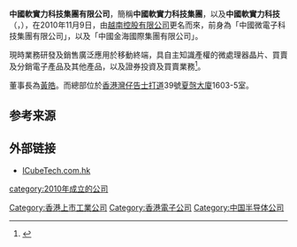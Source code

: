 '''中國軟實力科技集團有限公司'''，簡稱'''中國軟實力科技集團'''，以及'''中國軟實力科技'''（'''{{lang-en|China Soft Power Technology Holdings Limited}}'''，{{hkex|0139}}），在2010年11月9日，由[[越南控股有限公司|越南控股有限公司]]更名而來，前身為「中國微電子科技集團有限公司」，以及「中國金海國際集團有限公司」。

現時業務研發及銷售廣泛應用於移動終端，具自主知識產權的微處理器晶片、買賣及分銷電子產品及其他產品，以及證券投資及買賣業務<ref>{{Cite web |url=http://www.icubetech.com.hk/companyProfile.php?lang=zh&& |title=中國金海國際集團有限公司簡介 |accessdate=2014-12-08 |archive-date=2015-05-19 |archive-url=https://web.archive.org/web/20150519034945/http://www.icubetech.com.hk/companyProfile.php?lang=zh&& |dead-url=no }}</ref>。

董事長為[[黃皓|黃皓]]。而總部位於[[香港|香港]][[灣仔|灣仔]][[告士打道|告士打道]]39號[[夏愨大廈|夏愨大廈]]1603-5室。

==参考来源==
{{reflist}}

== 外部链接 ==
* [https://web.archive.org/web/20141218190320/http://icubetech.com.hk/ ICubeTech.com.hk]

[[Category:香港上市工業公司|Category:香港上市工業公司]]
[[Category:香港電子公司|Category:香港電子公司]]
[[Category:中国半导体公司|Category:中国半导体公司]]
[[category:2010年成立的公司|category:2010年成立的公司]]